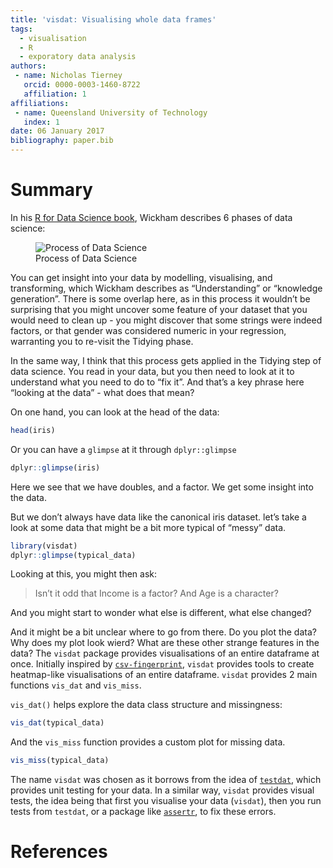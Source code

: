 ```yaml
---
title: 'visdat: Visualising whole data frames'
tags:
  - visualisation
  - R
  - exporatory data analysis
authors:
 - name: Nicholas Tierney
   orcid: 0000-0003-1460-8722
   affiliation: 1
affiliations:
 - name: Queensland University of Technology
   index: 1
date: 06 January 2017
bibliography: paper.bib
---
```


# Summary

In his [R for Data Science book](http://r4ds.had.co.nz/), Wickham describes 6 phases of data science:

![Process of Data Science](http://r4ds.had.co.nz/diagrams/data-science.png)

You can get insight into your data by modelling, visualising, and transforming, which Wickham describes as "Understanding" or "knowledge generation". There is some overlap here, as in this process it wouldn't be surprising that you might uncover some feature of your dataset that you would need to clean up - you might discover that some strings were indeed factors, or that gender was considered numeric in your regression, warranting you to re-visit the Tidying phase.

In the same way, I think that this process gets applied in the Tidying step of data science. You read in your data, but you then need to look at it to understand what you need to do to "fix it". And that's a key phrase here "looking at the data" - what does that mean?

On one hand, you can look at the head of the data:

```r

head(iris)

```

Or you can have a `glimpse` at it through `dplyr::glimpse`

```r

dplyr::glimpse(iris)

```

Here we see that we have doubles, and a factor. We get some insight into the data.

But we don't always have data like the canonical iris dataset. let's take a look at some data that might be a bit more typical of "messy" data.

```r

library(visdat)
dplyr::glimpse(typical_data)

```

Looking at this, you might then ask:

> Isn't it odd that Income is a factor? And Age is a character? 

And you might start to wonder what else is different, what else changed? 

And it might be a bit unclear where to go from there. Do you plot the data? Why does my plot look wierd? What are these other strange features in the data? The `visdat` package provides visualisations of an entire dataframe at once. Initially inspired by [`csv-fingerprint`](https://github.com/setosa/csv-fingerprint), `visdat` provides tools to create heatmap-like visualisations of an entire dataframe. `visdat` provides 2 main functions `vis_dat` and `vis_miss`.

`vis_dat()` helps explore the data class structure and missingness:

```r

vis_dat(typical_data)

```

And the `vis_miss` function provides a custom plot for missing data.

```r

vis_miss(typical_data)

```

The name `visdat` was chosen as it borrows from the idea of [`testdat`](https://github.com/ropensci/testdat), which provides unit testing for your data.  In a similar way, `visdat` provides visual tests, the idea being that first you visualise your data (`visdat`), then you run tests from `testdat`, or a package like [`assertr`](https://cran.r-project.org/web/packages/assertr/index.html), to fix these errors.

# References
